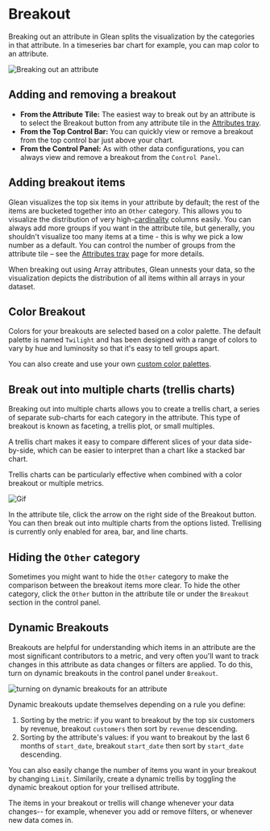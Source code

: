 
# Breakout

Breaking out an attribute in Glean splits the visualization by the categories in that attribute. In a timeseries bar chart for example, you can map color to an attribute.

![Breaking out an attribute](/breakout4.gif)

## Adding and removing a breakout

- **From the Attribute Tile:** The easiest way to break out by an attribute is to select the Breakout button from any attribute tile in the [Attributes tray](/visualizing-data/Attributes-Tray).
- **From the Top Control Bar:** You can quickly view or remove a breakout from the top control bar just above your chart.
- **From the Control Panel:** As with other data configurations, you can always view and remove a breakout from the `Control Panel`.

## Adding breakout items

Glean visualizes the top six items in your attribute by default; the rest of the items are bucketed together into an `Other` category. This allows you to visualize the distribution of very high-[cardinality](https://en.wikipedia.org/wiki/Cardinality) columns easily. You can always add more groups if you want in the attribute tile, but generally, you shouldn't visualize too many items at a time - this is why we pick a low number as a default. You can control the number of groups from the attribute tile – see the  [Attributes tray](/visualizing-data/Attributes-Tray) page for more details.

<Callout type="info">
    When breaking out using Array attributes, Glean unnests your data, so the visualization depicts the distribution of all items within all arrays in your dataset.
</Callout>

## Color Breakout

Colors for your breakouts are selected based on a color palette. The default palette is named `Twilight` and has been designed with a range of colors to vary by hue and luminosity so that it's easy to tell groups apart.

You can also create and use your own [custom color palettes](/data-ops/config-schema/Color-Palette).

## Break out into multiple charts (trellis charts)

Breaking out into multiple charts allows you to create a trellis chart, a series of separate sub-charts for each category in the attribute. This type of breakout is known as faceting, a trellis plot, or small multiples.

A trellis chart makes it easy to compare different slices of your data side-by-side, which can be easier to interpret than a chart like a stacked bar chart.

Trellis charts can be particularly effective when combined with a color breakout or multiple metrics.

![Gif](https://res.cloudinary.com/mintlify/image/upload/v1678210428/breakout-trellis_shfum6.gif)

In the attribute tile, click the arrow on the right side of the Breakout button. You can then break out into multiple charts from the options listed. Trellising is currently only enabled for area, bar, and line charts.

## Hiding the `Other` category

Sometimes you might want to hide the `Other` category to make the comparison between the breakout items more clear. To hide the other category, click the `Other` button in the attribute tile or under the `Breakout` section in the control panel.

## Dynamic Breakouts

Breakouts are helpful for understanding which items in an attribute are the most significant contributors to a metric, and very often you'll want to track changes in this attribute as data changes or filters are applied. To do this, turn on dynamic breakouts in the control panel under `Breakout`.

![turning on dynamic breakouts for an attribute](/visualizing_data/dynamic-breakout-control-panel.gif)

Dynamic breakouts update themselves depending on a rule you define:

1. Sorting by the metric: if you want to breakout by the top six customers by revenue, breakout `customers` then sort by `revenue` descending.
2. Sorting by the attribute's values: if you want to breakout by the last 6 months of `start_date`, breakout `start_date` then sort by `start_date` descending.

You can also easily change the number of items you want in your breakout by changing `Limit`. Similarily, create a dynamic trellis by toggling the dynamic breakout option for your trellised attribute.

The items in your breakout or trellis will change whenever your data changes-- for example, whenever you add or remove filters, or whenever new data comes in.
